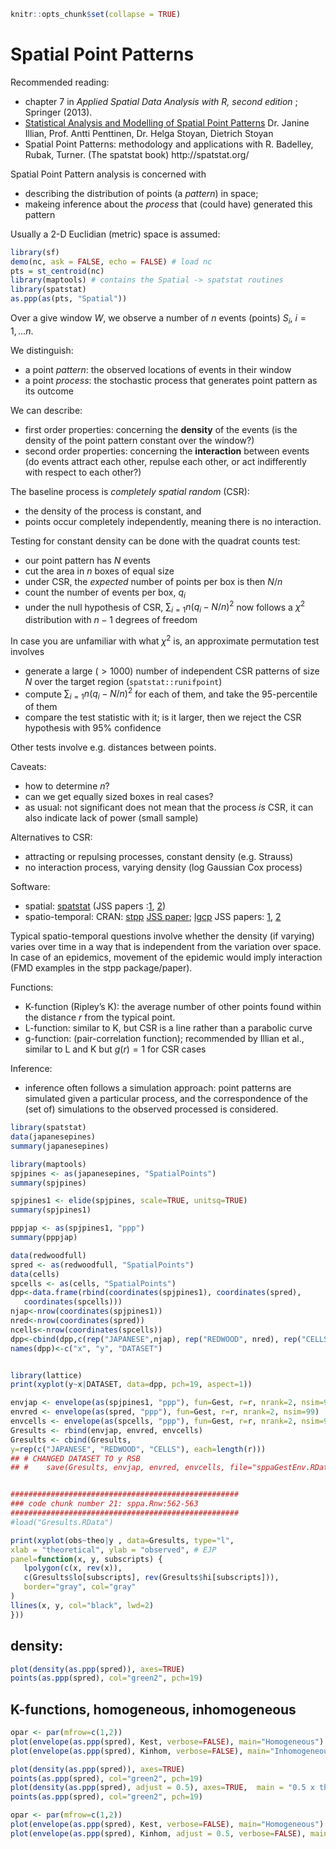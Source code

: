
```r
knitr::opts_chunk$set(collapse = TRUE)
```

# Spatial Point Patterns

Recommended reading: 

* chapter 7 in _Applied Spatial Data Analysis with R, second edition_ ; Springer (2013).
* [Statistical Analysis and Modelling of Spatial Point Patterns](http://eu.wiley.com/WileyCDA/WileyTitle/productCd-0470014911.html) Dr. Janine Illian, Prof. Antti Penttinen, Dr. Helga Stoyan, Dietrich Stoyan
* Spatial Point Patterns: methodology and applications with R. Badelley, Rubak, Turner. (The spatstat book) http://spatstat.org/

Spatial Point Pattern analysis is concerned with 

* describing the distribution of points (a _pattern_) in space; 
* makeing inference about the _process_ that (could have) generated this pattern

Usually a 2-D Euclidian (metric) space is assumed:

```r
library(sf)
demo(nc, ask = FALSE, echo = FALSE) # load nc
pts = st_centroid(nc)
library(maptools) # contains the Spatial -> spatstat routines
library(spatstat)
as.ppp(as(pts, "Spatial"))
```

Over a give window $W$, we observe a number of $n$ events (points)  $S_i$, $i=1,...n$.

We distinguish:

* a point _pattern_: the observed locations of events in their window
* a point _process_: the stochastic process that generates point pattern as its outcome

We can describe:

* first order properties: concerning the **density** of the events (is the density of the point pattern constant over the window?)
* second order properties: concerning the **interaction** between events (do events attract each other, repulse each other, or act indifferently with respect to each other?)

The baseline process is _completely spatial random_ (CSR): 

* the density of the process is constant, and 
* points occur completely independently, meaning there is no interaction.

Testing for constant density can be done with the quadrat counts test:

* our point pattern has $N$ events
* cut the area in $n$ boxes of equal size
* under CSR, the _expected_ number of points per box is then $N/n$
* count the number of events per box, $q_i$
* under the null hypothesis of CSR, $\sum_{i=1}{n}(q_i - N/n)^2$ now follows a $\chi^2$ distribution with $n-1$ degrees of freedom 

In case you are unfamiliar with what $\chi^2$ is, an approximate permutation test involves

* generate a large ($>1000$) number of independent CSR patterns of size $N$ over the target region (`spatstat::runifpoint`)
* compute $\sum_{i=1}{n}(q_i - N/n)^2$ for each of them, and take the 95-percentile of them
* compare the test statistic with it; is it larger, then we reject the CSR hypothesis with 95% confidence

Other tests involve e.g. distances between points.

Caveats:

* how to determine $n$?
* can we get equally sized boxes in real cases?
* as usual: not significant does not mean that the process _is_ CSR, it can also indicate lack of power (small sample)

Alternatives to CSR: 

* attracting or repulsing processes, constant density (e.g. Strauss)
* no interaction process, varying density (log Gaussian Cox process)

Software:

* spatial: [spatstat](https://spatstat.github.io/) (JSS papers :[1](http://www.jstatsoft.org/v12/i06/), [2](http://www.jstatsoft.org/v55/i11/))
* spatio-temporal: CRAN: [stpp](https://cran.r-project.org/package=stpp) [JSS paper](https://www.jstatsoft.org/article/view/v053i02); [lgcp](https://cran.r-project.org/web/packages/lgcp/) JSS papers: [1](http://www.jstatsoft.org/v52/i04/), [2](http://www.jstatsoft.org/v63/i07/)

Typical spatio-temporal questions involve whether the density (if varying) varies over time in a way that is independent from the variation over space. In case of an epidemics, movement of the epidemic would imply interaction (FMD examples in the stpp package/paper).

Functions:

* K-function (Ripley's K): the average number of other points found within the distance $r$ from the typical point.
* L-function: similar to K, but CSR is a line rather than a parabolic curve
* g-function: (pair-correlation function); recommended by Illian et al., similar to L and K but $g(r) = 1$  for CSR cases

Inference:

* inference often follows a simulation approach: point patterns are simulated given a particular process, and the correspondence of the (set of) simulations to the observed processed is considered.

```r
library(spatstat)
data(japanesepines)
summary(japanesepines)

library(maptools)
spjpines <- as(japanesepines, "SpatialPoints")
summary(spjpines)

spjpines1 <- elide(spjpines, scale=TRUE, unitsq=TRUE)
summary(spjpines1)

pppjap <- as(spjpines1, "ppp")
summary(pppjap)

data(redwoodfull)
spred <- as(redwoodfull, "SpatialPoints")
data(cells)
spcells <- as(cells, "SpatialPoints")
dpp<-data.frame(rbind(coordinates(spjpines1), coordinates(spred), 
   coordinates(spcells)))
njap<-nrow(coordinates(spjpines1))
nred<-nrow(coordinates(spred))
ncells<-nrow(coordinates(spcells))
dpp<-cbind(dpp,c(rep("JAPANESE",njap), rep("REDWOOD", nred), rep("CELLS", ncells))) 
names(dpp)<-c("x", "y", "DATASET")


library(lattice)
print(xyplot(y~x|DATASET, data=dpp, pch=19, aspect=1))

envjap <- envelope(as(spjpines1, "ppp"), fun=Gest, r=r, nrank=2, nsim=99)
envred <- envelope(as(spred, "ppp"), fun=Gest, r=r, nrank=2, nsim=99)
envcells <- envelope(as(spcells, "ppp"), fun=Gest, r=r, nrank=2, nsim=99)
Gresults <- rbind(envjap, envred, envcells) 
Gresults <- cbind(Gresults, 
y=rep(c("JAPANESE", "REDWOOD", "CELLS"), each=length(r)))
## # CHANGED DATASET TO y RSB
## #	save(Gresults, envjap, envred, envcells, file="sppaGestEnv.RData")


###################################################
### code chunk number 21: sppa.Rnw:562-563
###################################################
#load("Gresults.RData")

print(xyplot(obs~theo|y , data=Gresults, type="l", 
xlab = "theoretical", ylab = "observed", # EJP
panel=function(x, y, subscripts) {
   lpolygon(c(x, rev(x)), 
   c(Gresults$lo[subscripts], rev(Gresults$hi[subscripts])),
   border="gray", col="gray"
)
llines(x, y, col="black", lwd=2)
}))

```

## density:

```r
plot(density(as.ppp(spred)), axes=TRUE)
points(as.ppp(spred), col="green2", pch=19)
```

## K-functions, homogeneous, inhomogeneous

```r
opar <- par(mfrow=c(1,2))
plot(envelope(as.ppp(spred), Kest, verbose=FALSE), main="Homogeneous")
plot(envelope(as.ppp(spred), Kinhom, verbose=FALSE), main="Inhomogeneous")
```

```r
plot(density(as.ppp(spred)), axes=TRUE)
points(as.ppp(spred), col="green2", pch=19)
plot(density(as.ppp(spred), adjust = 0.5), axes=TRUE,  main = "0.5 x the default bandwidth")
points(as.ppp(spred), col="green2", pch=19)
```

```r
opar <- par(mfrow=c(1,2))
plot(envelope(as.ppp(spred), Kest, verbose=FALSE), main="Homogeneous")
plot(envelope(as.ppp(spred), Kinhom, adjust = 0.5, verbose=FALSE), main="Inhomogeneous")
```
